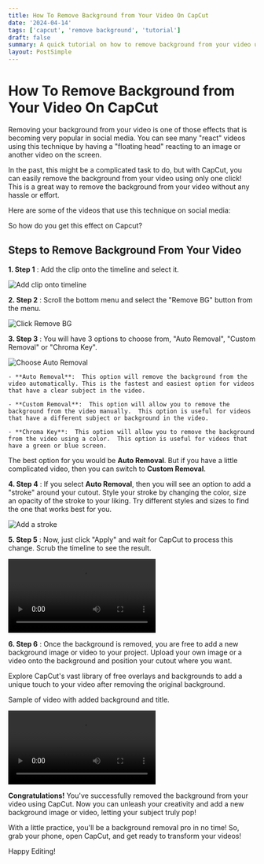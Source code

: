 ```yaml
---
title: How To Remove Background from Your Video On CapCut
date: '2024-04-14'
tags: ['capcut', 'remove background', 'tutorial']
draft: false
summary: A quick tutorial on how to remove background from your video using CapCut.
layout: PostSimple
---
```


# How To Remove Background from Your Video On CapCut

Removing your background from your video is one of those effects that is becoming very popular in social media. You can see many "react" videos using this technique by having a "floating head" reacting to an image or another video on the screen.

In the past, this might be a complicated task to do, but with CapCut, you can easily remove the background from your video using only one click!  This is a great way to remove the background from your video without any hassle or effort.

Here are some of the videos that use this technique on social media:

So how do you get this effect on Capcut?

## Steps to Remove Background From Your Video

**1. Step 1** 
: Add the clip onto the timeline and select it.

![Add clip onto timeline](/static/images/capcut/removebackground/step1.jpg)

**2. Step 2** 
: Scroll the bottom menu and select the "Remove BG" button from the menu.

![Click Remove BG](/static/images/capcut/removebackground/step2.jpg)

**3. Step 3** 
: You will have 3 options to choose from, "Auto Removal", "Custom Removal" or "Chroma Key".

![Choose Auto Removal](/static/images/capcut/removebackground/step3.jpg)


    - **Auto Removal**:  This option will remove the background from the video automatically. This is the fastest and easiest option for videos that have a clear subject in the video. 

    - **Custom Removal**:  This option will allow you to remove the background from the video manually.  This option is useful for videos that have a different subject or background in the video.

    - **Chroma Key**:  This option will allow you to remove the background from the video using a color.  This option is useful for videos that have a green or blue screen.

The best option for you would be **Auto Removal**. But if you have a little complicated video, then you can switch to **Custom Removal**.

**4. Step 4** 
: If you select **Auto Removal**, then you will see an option to add a "stroke" around your cutout. Style your stroke by changing the color, size an opacity of the stroke to your liking. Try different styles and sizes to find the one that works best for you.

![Add a stroke](/static/images/capcut/removebackground/step4.jpg)

**5. Step 5** 
: Now, just click "Apply" and wait for CapCut to process this change. Scrub the timeline to see the result.

<video controls>
  <source
    src="/static/images/capcut/removebackground/Screen_Recording_20240414_145505_CapCut.mp4"
    type="video/mp4"
  />
</video>

**6. Step 6** 
: Once the background is removed, you are free to add a new background image or video to your project. Upload your own image or a video onto the background and position your cutout where you want.

Explore CapCut's vast library of free overlays and backgrounds to add a unique touch to your video after removing the original background.

Sample of video with added background and title.

<video controls>
  <source
    src="/static/images/capcut/removebackground/Screen_Recording_20240414_145505_CapCut.mp4"
    type="video/mp4"
  />
</video>

**Congratulations!**  You've successfully removed the background from your video using CapCut.  Now you can unleash your creativity and add a new background image or video, letting your subject truly pop!

With a little practice, you'll be a background removal pro in no time!  So, grab your phone, open CapCut, and get ready to transform your videos!

Happy Editing!
